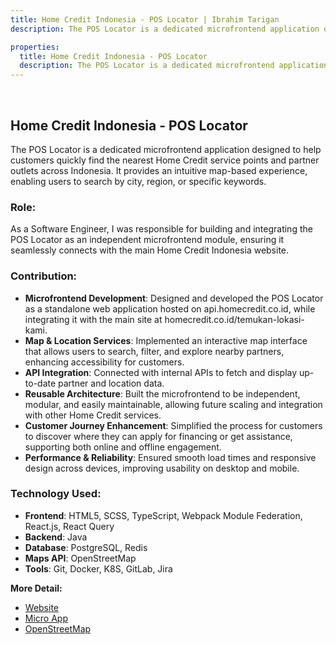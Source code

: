 ```yaml
---
title: Home Credit Indonesia - POS Locator | Ibrahim Tarigan
description: The POS Locator is a dedicated microfrontend application designed to help customers quickly find the nearest Home Credit service points and partner outlets across Indonesia. It provides an intuitive map-based experience, enabling users to search by city, region, or specific keywords.

properties:
  title: Home Credit Indonesia - POS Locator
  description: The POS Locator is a dedicated microfrontend application designed to help customers quickly find the nearest Home Credit service points and partner outlets across Indonesia. It provides an intuitive map-based experience, enabling users to search by city, region, or specific keywords.
---
```


<br />

## Home Credit Indonesia - POS Locator

The POS Locator is a dedicated microfrontend application designed to help customers quickly find the nearest Home Credit service points and partner outlets across Indonesia. It provides an intuitive map-based experience, enabling users to search by city, region, or specific keywords.

### Role:

As a Software Engineer, I was responsible for building and integrating the POS Locator as an independent microfrontend module, ensuring it seamlessly connects with the main Home Credit Indonesia website.

### Contribution:

- **Microfrontend Development**: Designed and developed the POS Locator as a standalone web application hosted on api.homecredit.co.id, while integrating it with the main site at homecredit.co.id/temukan-lokasi-kami.
- **Map & Location Services**: Implemented an interactive map interface that allows users to search, filter, and explore nearby partners, enhancing accessibility for customers.
- **API Integration**: Connected with internal APIs to fetch and display up-to-date partner and location data.
- **Reusable Architecture**: Built the microfrontend to be independent, modular, and easily maintainable, allowing future scaling and integration with other Home Credit services.
- **Customer Journey Enhancement**: Simplified the process for customers to discover where they can apply for financing or get assistance, supporting both online and offline engagement.
- **Performance & Reliability**: Ensured smooth load times and responsive design across devices, improving usability on desktop and mobile.

### Technology Used:

- **Frontend**: HTML5, SCSS, TypeScript, Webpack Module Federation, React.js, React Query
- **Backend**: Java
- **Database**: PostgreSQL, Redis
- **Maps API**: OpenStreetMap
- **Tools**: Git, Docker, K8S, GitLab, Jira

**More Detail:**

- [Website](https://www.homecredit.co.id/temukan-lokasi-kami)
- [Micro App](https://api.homecredit.co.id/pos-locator-web/)
- [OpenStreetMap](https://www.openstreetmap.org)
